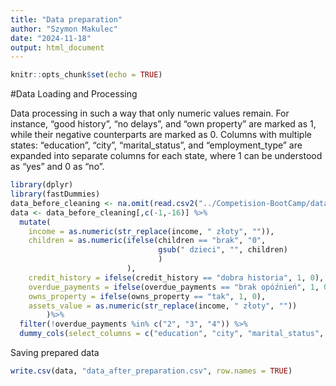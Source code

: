 ```yaml
---
title: "Data preparation"
author: "Szymon Makulec"
date: "2024-11-18"
output: html_document
---
```


```r
knitr::opts_chunk$set(echo = TRUE)
```

#Data Loading and Processing

Data processing in such a way that only numeric values remain. For instance, "good history", "no delays", and "own property" are marked as 1, while their negative counterparts are marked as 0. Columns with multiple states: "education", "city", "marital_status", and "employment_type" are expanded into separate columns for each state, where 1 can be understood as "yes" and 0 as "no".

```r
library(dplyr)
library(fastDummies)
data_before_cleaning <- na.omit(read.csv2("../Competision-BootCamp/data_atlas.csv", sep=",", na.strings = ""))
data <- data_before_cleaning[,c(-1,-16)] %>%
  mutate(
    income = as.numeric(str_replace(income, " złoty", "")),
    children = as.numeric(ifelse(children == "brak", "0",
                                 gsub(" dzieci", "", children) 
                                 )
                          ),
    credit_history = ifelse(credit_history == "dobra historia", 1, 0),
    overdue_payments = ifelse(overdue_payments == "brak opóźnień", 1, 0),
    owns_property = ifelse(owns_property == "tak", 1, 0),
    assets_value = as.numeric(str_replace(income, " złoty", ""))
        )%>%
  filter(!overdue_payments %in% c("2", "3", "4")) %>% 
  dummy_cols(select_columns = c("education", "city", "marital_status", "employment_type"),remove_selected_columns = TRUE)
```

Saving prepared data
```r
write.csv(data, "data_after_preparation.csv", row.names = TRUE)
```




